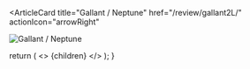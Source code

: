 <ArticleCard
  title="Gallant / Neptune"
  href="/review/gallant2L/"
  actionIcon="arrowRight"
>

![Gallant / Neptune](../../images/cd/gallant2L.jpg)

</ArticleCard>

  return (
    <>
      {children}
    </>
  );
}